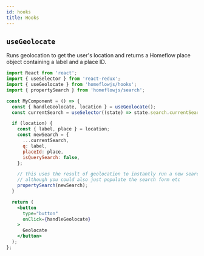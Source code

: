 ```yaml
---
id: hooks
title: Hooks
---
```


## `useGeolocate`

Runs geolocation to get the user's location and returns a Homeflow place object containing a label and a place ID.

```jsx
import React from 'react';
import { useSelector } from 'react-redux';
import { useGeolocate } from 'homeflowjs/hooks';
import { propertySearch } from 'homeflowjs/search';

const MyComponent = () => {
  const { handleGeolocate, location } = useGeolocate();
  const currentSearch = useSelector((state) => state.search.currentSearch);

  if (location) {
    const { label, place } = location;
    const newSearch = {
      ...currentSearch,
      q: label,
      placeId: place,
      isQuerySearch: false,
    };

    // this uses the result of geolocation to instantly run a new search
    // although you could also just populate the search form etc
    propertySearch(newSearch);
  }

  return (
    <button
      type="button"
      onClick={handleGeolocate}
    >
      Geolocate
    </button>
  );
};
```
